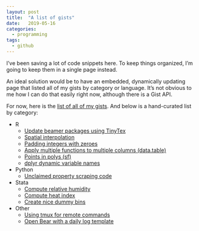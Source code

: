 ```yaml
---
layout: post
title:  "A list of gists"
date:   2019-05-16
categories:
  - programming
tags:
  - github
---
```

  
I've been saving a lot of code snippets here. To keep things organized, I'm going to keep them in a single page instead.

An ideal solution would be to have an embedded, dynamically updating page that listed all of my gists by category or language. It's not obvious to me how I can do that easily right now, although there is a Gist API. 

For now, here is the [list of all of my gists](https://gist.github.com/pbaylis). And below is a hand-curated list by category:

- R
  - [Update beamer packages using TinyTex](https://gist.github.com/pbaylis/a9c267b678a52b4fd822eb927ae3b70c)
  - [Spatial interpolation](https://gist.github.com/pbaylis/7a19861b4e4544c9eef4)
  - [Padding integers with zeroes](https://gist.github.com/pbaylis/368bd67fd3c9813ad28b826b9ca512d4)
  - [Apply multiple functions to multiple columns (data.table)](https://gist.github.com/pbaylis/3b736f67aa239ba993b9674f5b5496bc)
  - [Points in polys (sf)](https://gist.github.com/pbaylis/40043fc6c73a607084a36ee491ff602d)
  - [dplyr dynamic variable names](https://gist.github.com/pbaylis/4caa0b928a5c56ce6c8f56a4e58c08d1)
- Python
  - [Unclaimed property scraping code](https://gist.github.com/pbaylis/0a31fa51108a1ab9f464)
- Stata
  - [Compute relative humidity](https://gist.github.com/pbaylis/15cdc8fd59e1888705ae)
  - [Compute heat index](https://gist.github.com/pbaylis/5cc38e5c8415d87b9b28)
  - [Create nice dummy bins](https://gist.github.com/pbaylis/7c641b91fcea1e32d3d8)
- Other
  - [Using tmux for remote commands](https://gist.github.com/pbaylis/a76402ef47a6f042445587130fd0401d)
  - [Open Bear with a daily log template](https://gist.github.com/pbaylis/db4bb881f3259aa922c990feb81fe7b3)
